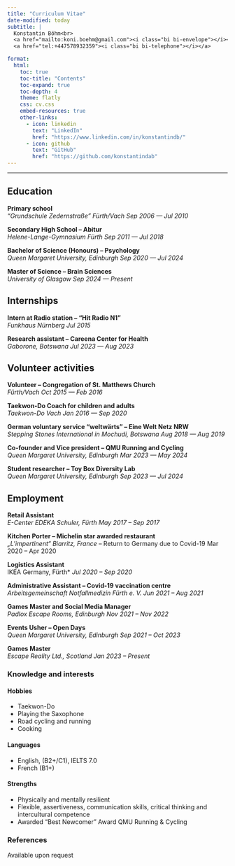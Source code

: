 ```yaml
---
title: "Curriculum Vitae"
date-modified: today
subtitle: |
  Konstantin Böhm<br>  
  <a href="mailto:koni.boehm@gmail.com"><i class="bi bi-envelope"></i></a> | 
  <a href="tel:+447578932359"><i class="bi bi-telephone"></i></a>

format:
  html:
    toc: true
    toc-title: "Contents"
    toc-expand: true
    toc-depth: 4
    theme: flatly
    css: cv.css
    embed-resources: true
    other-links:
      - icon: linkedin
        text: "LinkedIn"
        href: "https://www.linkedin.com/in/konstantindb/"
      - icon: github
        text: "GitHub"
        href: "https://github.com/konstantindab"
---
```



---
## Education

**Primary school** <br> *“Grundschule Zedernstraße” Fürth/Vach* [*Sep 2006 --- Jul 2010*]{.cvdate}

**Secondary High School -- Abitur** <br> *Helene-Lange-Gymnasium Fürth* [*Sep 2011 --- Jul 2018*]{.cvdate}

**Bachelor of Science (Honours) -- Psychology** <br> *Queen Margaret University, Edinburgh* [*Sep 2020 --- Jul 2024*]{.cvdate}

**Master of Science -- Brain Sciences** <br> *University of Glasgow* [*Sep 2024 --- Present*]{.cvdate}

## Internships

**Intern at Radio station -- “Hit Radio N1”**<br> *Funkhaus Nürnberg* [*Jul 2015*]{.cvdate}

**Research assistant -- Careena Center for Health**<br> *Gaborone, Botswana* [*Jul 2023 --- Aug 2023*]{.cvdate}

## Volunteer activities

**Volunteer -- Congregation of St. Matthews Church**<br> *Fürth/Vach* [*Oct 2015 --- Feb 2016*]{.cvdate}

**Taekwon-Do Coach for children and adults**<br> *Taekwon-Do Vach* [*Jan 2016 --- Sep 2020*]{.cvdate}

**German voluntary service “weltwärts” -- Eine Welt Netz NRW**<br> *Stepping Stones International in Mochudi, Botswana* [*Aug 2018 --- Aug 2019*]{.cvdate}

**Co-founder and Vice president -- QMU Running and Cycling**<br> *Queen Margaret University, Edinburgh* [*Mar 2023 --- May 2024*]{.cvdate}

**Student researcher -- Toy Box Diversity Lab**<br> *Queen Margaret University, Edinburgh* [*Sep 2023 --- Jul 2024*]{.cvdate}


## Employment {style="page-break-before: always"}


**Retail Assistant**<br> *E-Center EDEKA Schuler, Fürth* [*May 2017 -- Sep 2017*]{.cvdate}

**Kitchen Porter -- Michelin star awarded restaurant**<br> *„L’impertinent“ Biarritz, France* -- Return to Germany due to Covid-19 [Mar 2020 -- Apr 2020]{.cvdate}

**Logistics Assistant**<br>IKEA Germany, Fürth* [*Jul 2020 -- Sep 2020*]{.cvdate}

**Administrative Assistant -- Covid-19 vaccination centre**<br> *Arbeitsgemeinschaft Notfallmedizin Fürth e. V.* [*Jun 2021 -- Aug 2021*]{.cvdate}

**Games Master and Social Media Manager**<br>*Padlox Escape Rooms, Edinburgh* [*Nov 2021 -- Nov 2022*]{.cvdate}

**Events Usher -- Open Days**<br> *Queen Margaret University, Edinburgh* [*Sep 2021 -- Oct 2023*]{.cvdate}

**Games Master**<br> *Escape Reality Ltd., Scotland* [*Jan 2023 -- Present*]{.cvdate}


### Knowledge and interests

::: {layout-ncol=2}
#### Hobbies
- Taekwon-Do
- Playing the Saxophone
- Road cycling and running
- Cooking 

#### Languages
- English, (B2+/C1), IELTS 7.0
- French (B1+) 
:::

#### Strengths {.unlisted}
- Physically and mentally resilient
- Flexible, assertiveness, communication skills, critical thinking and intercultural competence
- Awarded “Best Newcomer” Award QMU Running & Cycling 




### References {.unlisted}
Available upon request


